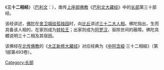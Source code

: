 《'''三十二相经'''》（[[巴利文|巴利文]]：{{lang|ISAT|Lakkhana Sutta}}），南传[[上座部佛教|上座部佛教]]《[[巴利文大藏经|巴利文大藏经]]》中的[[長部_(佛經)|长部]]第三十部经。

该经讲述，[[佛陀|佛陀]]在[[舍卫城|舍卫城]][[给孤独园|给孤独园]]时，向[[比丘|比丘]]讲述[[三十二相|三十二大人相]]。佛陀指出，生而具备该人相的，在家则成为[[转轮王|转轮王]]；出家则成为[[阿罗汉|阿罗汉]]，驱除世间的蔽障。佛陀具體说明三十二相及其宿因。

该佛经在[[北传佛教|北传佛教]]的《[[大正新修大藏经|大正新修大藏经]]》对应经典为《[[中阿含經|中阿含經]]·三十二相經》（第1部第493卷）。

{{佛教小作品}}
{{Pali-D}}

[[Category:长部|Category:长部]]